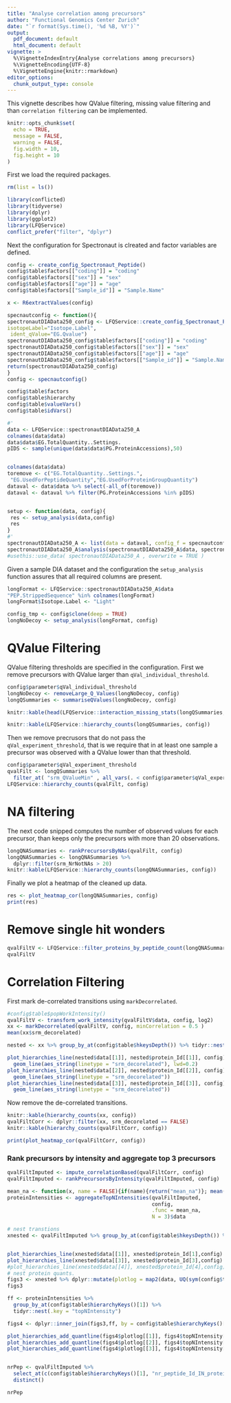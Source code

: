 ```yaml
---
title: "Analyse correlation among precursors"
author: "Functional Genomics Center Zurich"
date: "`r format(Sys.time(), '%d %B, %Y')`"
output:
  pdf_document: default
  html_document: default
vignette: >
  %\VignetteIndexEntry{Analyse correlations among precursors}
  %\VignetteEncoding{UTF-8}
  %\VignetteEngine{knitr::rmarkdown}
editor_options: 
  chunk_output_type: console
---
```



This vignette describes how QValue filtering, missing value filtering and than `correlation filtering` can be implemented.




```r
knitr::opts_chunk$set(
  echo = TRUE,
  message = FALSE,
  warning = FALSE,
  fig.width = 10,
  fig.height = 10
)

```


First we load the required packages.

```r
rm(list = ls())

library(conflicted)
library(tidyverse)
library(dplyr)
library(ggplot2)
library(LFQService)
conflict_prefer("filter", "dplyr")

```


Next the configuration for Spectronaut is clreated and factor variables are defined.

```r
config <- create_config_Spectronaut_Peptide()
config$table$factors[["coding"]] = "coding"
config$table$factors[["sex"]] = "sex"
config$table$factors[["age"]] = "age"
config$table$factors[["Sample_id"]] = "Sample.Name"

x <- R6extractValues(config)

```


```r

specnautconfig <- function(){
spectronautDIAData250_config <- LFQService::create_config_Spectronaut_Peptide(
isotopeLabel="Isotope.Label",
 ident_qValue="EG.Qvalue")
spectronautDIAData250_config$table$factors[["coding"]] = "coding"
spectronautDIAData250_config$table$factors[["sex"]] = "sex"
spectronautDIAData250_config$table$factors[["age"]] = "age"
spectronautDIAData250_config$table$factors[["Sample_id"]] = "Sample.Name"
return(spectronautDIAData250_config)
}
config <- specnautconfig()

config$table$factors
config$table$hierarchy
config$table$valueVars()
config$table$idVars()

#'
data <- LFQService::spectronautDIAData250_A
colnames(data$data)
data$data$EG.TotalQuantity..Settings.
pIDS <- sample(unique(data$data$PG.ProteinAccessions),50)


colnames(data$data)
toremove <- c("EG.TotalQuantity..Settings.",
 "EG.UsedForPeptideQuantity","EG.UsedForProteinGroupQuantity")
dataval <- data$data %>% select(-all_of(toremove))
dataval <- dataval %>% filter(PG.ProteinAccessions %in% pIDS)


setup <- function(data, config){
 res <- setup_analysis(data,config)
 res
}
#'
spectronautDIAData250_A <- list(data = dataval, config_f = specnautconfig, analysis=setup )
spectronautDIAData250_A$analysis(spectronautDIAData250_A$data, spectronautDIAData250_A$config_f())
#usethis::use_data( spectronautDIAData250_A , overwrite = TRUE )

```


Given a sample DIA dataset and the configuration the `setup_analysis` function assures that all required columns are present.

```r
longFormat <- LFQService::spectronautDIAData250_A$data
"PEP.StrippedSequence" %in% colnames(longFormat)
longFormat$Isotope.Label <- "Light"

config_tmp <- config$clone(deep = TRUE)
longNoDecoy <- setup_analysis(longFormat, config)

```


# QValue Filtering

QValue filtering thresholds are specified in the configuration.
First we remove precursors with QValue larger than `qVal_individual_threshold`.

```r
config$parameter$qVal_individual_threshold
longNoDecoy <- removeLarge_Q_Values(longNoDecoy, config)
longQSummaries <- summariseQValues(longNoDecoy, config)

knitr::kable(head(LFQService::interaction_missing_stats(longQSummaries, config)$data))

```


```r
knitr::kable(LFQService::hierarchy_counts(longQSummaries, config))
```

Then we remove precrusors that do not pass the  `qVal_experiment_threshold`, that is we require that in at least one sample a precursor was observed with a QValue lower than that threshold.

```r
config$parameter$qVal_experiment_threshold 
qvalFilt <- longQSummaries %>% 
  filter_at( "srm_QValueMin" , all_vars(. < config$parameter$qVal_experiment_threshold )   )
LFQService::hierarchy_counts(qvalFilt, config)
```

# NA filtering

The next code snipped computes the number of observed values for each precursor, than keeps only the precursors with more than $20$ observations.

```r
longQNASummaries <- rankPrecursorsByNAs(qvalFilt, config)
longQNASummaries <- longQNASummaries %>%
  dplyr::filter(srm_NrNotNAs > 20)
knitr::kable(LFQService::hierarchy_counts(longQNASummaries, config))

```


Finally we plot a heatmap of the cleaned up data.

```r
res <- plot_heatmap_cor(longQNASummaries, config)
print(res)
```


# Remove single hit wonders


```r

qvalFiltV <- LFQService::filter_proteins_by_peptide_count(longQNASummaries,config)
qvalFiltV
```


# Correlation Filtering

First mark de-correlated transitions using `markDecorrelated`.


```r
#config$table$popWorkIntensity()
qvalFiltV <- transform_work_intensity(qvalFiltV$data, config, log2)
xx <- markDecorrelated(qvalFiltV, config, minCorrelation = 0.5 )
mean(xx$srm_decorelated)

```

```r
nested <- xx %>% group_by_at(config$table$hkeysDepth()) %>% tidyr::nest()

plot_hierarchies_line(nested$data[[1]], nested$protein_Id[[1]], config) + 
  geom_line(aes_string(linetype = "srm_decorelated"), lwd=0.2) 
plot_hierarchies_line(nested$data[[2]], nested$protein_Id[[2]], config) + 
  geom_line(aes_string(linetype = "srm_decorelated"))
plot_hierarchies_line(nested$data[[3]], nested$protein_Id[[3]], config) + 
  geom_line(aes_string(linetype = "srm_decorelated"))
```

Now remove the de-correlated transitions.

```r
knitr::kable(hierarchy_counts(xx, config))
qvalFiltCorr <- dplyr::filter(xx, srm_decorelated == FALSE)
knitr::kable(hierarchy_counts(qvalFiltCorr, config))
```

```r
print(plot_heatmap_cor(qvalFiltCorr, config))
```

### Rank precursors by intensity and aggregate top 3 precursors 

```r
qvalFiltImputed <- impute_correlationBased(qvalFiltCorr, config)
qvalFiltImputed <- rankPrecursorsByIntensity(qvalFiltImputed, config)

```



```r
mean_na <- function(x, name = FALSE){if(name){return("mean_na")}; mean(x,na.rm = TRUE)}
proteinIntensities <- aggregateTopNIntensities(qvalFiltImputed,
                                               config,
                                               .func = mean_na,
                                               N = 3)$data

```


```r
# nest transtions
xnested <- qvalFiltImputed %>% group_by_at(config$table$hkeysDepth()) %>% tidyr::nest()


plot_hierarchies_line(xnested$data[[1]], xnested$protein_Id[1],config)
plot_hierarchies_line(xnested$data[[3]], xnested$protein_Id[3],config)
#plot_hierarchies_line(xnested$data[[4]], xnested$protein_Id[4],config)
# nest protein quants.
figs3 <- xnested %>% dplyr::mutate(plotlog = map2(data, UQ(sym(config$table$hierarchyKeys()[1])),plot_hierarchies_line, config))
figs3

ff <- proteinIntensities %>% 
  group_by_at(config$table$hierarchyKeys()[1]) %>% 
  tidyr::nest(.key = "topNIntensity")

figs4 <- dplyr::inner_join(figs3,ff, by = config$table$hierarchyKeys()[1])

plot_hierarchies_add_quantline(figs4$plotlog[[1]], figs4$topNIntensity[[1]], "srm_mean_na_3", config)
plot_hierarchies_add_quantline(figs4$plotlog[[2]], figs4$topNIntensity[[2]], "srm_mean_na_3", config)
plot_hierarchies_add_quantline(figs4$plotlog[[3]], figs4$topNIntensity[[3]], "srm_mean_na_3", config)


nrPep <- qvalFiltImputed %>% 
  select_at(c(config$table$hierarchyKeys()[1], "nr_peptide_Id_IN_protein_Id")) %>% 
  distinct()

nrPep

```


